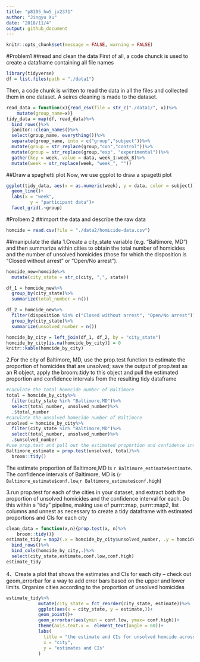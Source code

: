 ```yaml
---
title: "p8105_hw5_jx2371"
author: "Jingyu Xu"
date: "2018/11/4"
output: github_document
---
```

```r
knitr::opts_chunk$set(message = FALSE, warning = FALSE)
```

#Problem1
##read and clean the data
First of all, a code chunck is used to create a dataframe containing all file names 
```r
library(tidyverse)
df = list.files(path = "./data1")
```

Then, a code chunk is written to read the data in all the files and collected them in one dataset. A seires cleaning is made to the dataset.
```r
read_data = function(x){read_csv(file = str_c("./data1/", x))%>%
    mutate(group_name=x)}
tidy_data = map(df, read_data)%>%
  bind_rows()%>%
  janitor::clean_names()%>%
  select(group_name, everything())%>%
  separate(group_name, into = c("group","subject"))%>%
  mutate(group = str_replace(group,"con","control"))%>%
  mutate(group = str_replace(group,"exp", "experimental"))%>%
  gather(key = week, value = data, week_1:week_8)%>%
  mutate(week = str_replace(week, "week_", ""))
```

##Draw a spaghetti plot
Now, we use ggplot to draw a spagetti plot
```r
ggplot(tidy_data, aes(x = as.numeric(week), y = data, color = subject))+
  geom_line()+
  labs(x = "week", 
         y = "participant data")+
  facet_grid(.~group)

```


#Prolbem 2
##import the data and describe the raw data
```r
homcide = read.csv(file = "./data2/homicide-data.csv")
```
##manipulate the data 
1.Create a city_state variable (e.g. “Baltimore, MD”) and then summarize within cities to obtain the total number of homicides and the number of unsolved homicides (those for which the disposition is “Closed without arrest” or “Open/No arrest”).
```r
homcide_new=homcide%>%
  mutate(city_state = str_c(city, ",", state))
```

```r
df_1 = homcide_new%>%
  group_by(city_state)%>%
  summarize(total_number = n())

df_2 = homcide_new%>%
  filter(disposition %in% c("Closed without arrest", "Open/No arrest"))%>%
  group_by(city_state)%>%
  summarize(unsolved_number = n())

homcide_by_city = left_join(df_1, df_2, by = "city_state")
homcide_by_city[is.na(homcide_by_city)] = 0
knitr::kable(homcide_by_city)
```

2.For the city of Baltimore, MD, use the prop.test function to estimate the proportion of homicides that are unsolved; save the output of prop.test as an R object, apply the broom::tidy to this object and pull the estimated proportion and confidence intervals from the resulting tidy dataframe
```r
#caculate the total homecide number of Baltimore
total = homcide_by_city%>%
  filter(city_state %in% "Baltimore,MD")%>%
  select(total_number, unsolved_number)%>%
  .$total_number
#caculate the unsolved homecide number of Baltimore
unsolved = homcide_by_city%>%
  filter(city_state %in% "Baltimore,MD")%>%
  select(total_number, unsolved_number)%>%
  .$unsolved_number
#use prop.test and pull out the estimated proportion and confidence intervals
Baltimore_estimate = prop.test(unsolved, total)%>%
  broom::tidy()
```
The estimate proportion of Baltimore,MD is `r Baltimore_estimate$estimate`. The confidence intervals of Baltimore, MD is (`r Baltimore_estimate$conf.low`,`r Baltimore_estimate$conf.high`) 

3.run prop.test for each of the cities in your dataset, and extract both the proportion of unsolved homicides and the confidence interval for each. Do this within a “tidy” pipeline, making use of purrr::map, purrr::map2, list columns and unnest as necessary to create a tidy dataframe with estimated proportions and CIs for each city
```r
clean_data = function(x,n){prop.test(x, n)%>%
    broom::tidy()}
estimate_tidy = map2(.x = homcide_by_city$unsolved_number, .y = homcide_by_city$total_number, ~clean_data(x =.x, n = .y))%>%
  bind_rows()%>%
  bind_cols(homcide_by_city,.)%>%
  select(city_state,estimate,conf.low,conf.high)
estimate_tidy
```

4、Create a plot that shows the estimates and CIs for each city – check out geom_errorbar for a way to add error bars based on the upper and lower limits. Organize cities according to the proportion of unsolved homicides
```r
estimate_tidy%>%
            mutate(city_state = fct_reorder(city_state, estimate))%>%
            ggplot(aes(x = city_state, y = estimate,))+
            geom_point()+
            geom_errorbar(aes(ymin = conf.low, ymax= conf.high))+
            theme(axis.text.x =  element_text(angle = 60))+
            labs(
              title = "the estimate and CIs for unsolved homcide across the U.S.",
              x = "city",
              y = "estimates and CIs"
            )
```




